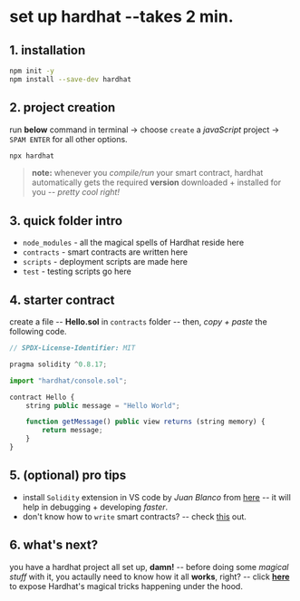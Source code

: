 # set up hardhat --takes 2 min.

<Hello content="Custom Hello"></Hello>

## 1. installation

```bash
npm init -y
npm install --save-dev hardhat
```

## 2. project creation

run **below** command in terminal -> choose `create` a _javaScript_ project -> `SPAM ENTER` for all other options.

```bash title="Terminal"
npx hardhat
```

> **note:** whenever you _compile/run_ your smart contract, hardhat automatically gets the required **version** downloaded + installed for you -- _pretty cool right!_

## 3. quick folder intro

-   `node_modules` - all the magical spells of Hardhat reside here
-   `contracts` - smart contracts are written here
-   `scripts` - deployment scripts are made here
-   `test` - testing scripts go here

## 4. starter contract

create a file -- **Hello.sol** in `contracts` folder -- then, _copy + paste_ the following code.

```js title="./contracts/Hello.sol" showLineNumbers {8}
// SPDX-License-Identifier: MIT

pragma solidity ^0.8.17;

import "hardhat/console.sol";

contract Hello {
    string public message = "Hello World";

    function getMessage() public view returns (string memory) {
        return message;
    }
}
```

## 5. (optional) pro tips

-   install `Solidity` extension in VS code by _Juan Blanco_ from [here](https://marketplace.visualstudio.com/items?itemName=JuanBlanco.solidity) -- it will help in debugging + developing _faster_.
-   don't know how to `write` smart contracts? -- check [this](https://solidity-by-example.org/) out.

## 6. what's next?

you have a hardhat project all set up, **damn!** -- before doing some _magical stuff_ with it, you actaully need to know
how it all **works**, right? -- click **[here](./under-the-hood.md)** to expose Hardhat's magical tricks happening under the hood.
